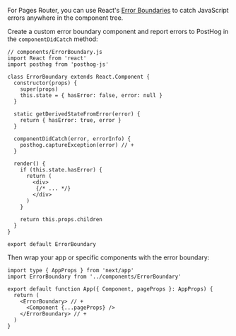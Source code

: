 For Pages Router, you can use React's [Error Boundaries](https://react.dev/reference/react/Component#catching-rendering-errors-with-an-error-boundary) to catch JavaScript errors anywhere in the component tree.

Create a custom error boundary component and report errors to PostHog in the `componentDidCatch` method:

```tsx file=components/ErrorBoundary.tsx focusOnLines=13-17
// components/ErrorBoundary.js
import React from 'react'
import posthog from 'posthog-js'

class ErrorBoundary extends React.Component {
  constructor(props) {
    super(props)
    this.state = { hasError: false, error: null }
  }

  static getDerivedStateFromError(error) {
    return { hasError: true, error }
  }

  componentDidCatch(error, errorInfo) {
    posthog.captureException(error) // +
  }

  render() {
    if (this.state.hasError) {
      return (
        <div>
         {/* ... */}
        </div>
      )
    }

    return this.props.children
  }
}

export default ErrorBoundary
```

Then wrap your app or specific components with the error boundary:

```tsx file=pages/_app.tsx
import type { AppProps } from 'next/app'
import ErrorBoundary from '../components/ErrorBoundary'

export default function App({ Component, pageProps }: AppProps) {
  return (
    <ErrorBoundary> // +
      <Component {...pageProps} />
    </ErrorBoundary> // +
  )
}
```
